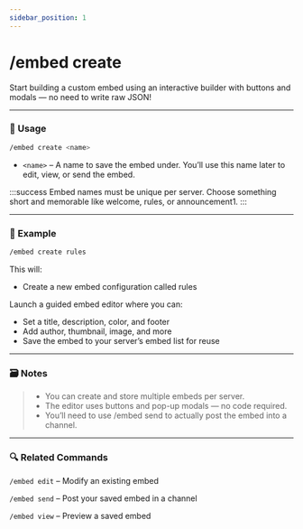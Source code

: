 ```yaml
---
sidebar_position: 1
---
```


# /embed create

Start building a custom embed using an interactive builder with buttons and modals — no need to write raw JSON!

<hr className="md-divider-gradient" />

### 💬 Usage
```bash
/embed create <name>
```
- `<name>` – A name to save the embed under. You’ll use this name later to edit, view, or send the embed.

:::success
Embed names must be unique per server. Choose something short and memorable like welcome, rules, or announcement1.
:::

<hr className="md-divider-gradient" />

### 📌 Example
```bash
/embed create rules
```
This will:
- Create a new embed configuration called rules

Launch a guided embed editor where you can:
- Set a title, description, color, and footer
- Add author, thumbnail, image, and more
- Save the embed to your server’s embed list for reuse

<hr className="md-divider-gradient" />

### 🗃️ Notes
> - You can create and store multiple embeds per server.
> - The editor uses buttons and pop-up modals — no code required.
> - You’ll need to use /embed send to actually post the embed into a channel.

<hr className="md-divider-gradient" />

### 🔍 Related Commands
`/embed edit` – Modify an existing embed

`/embed send` – Post your saved embed in a channel

`/embed view` – Preview a saved embed